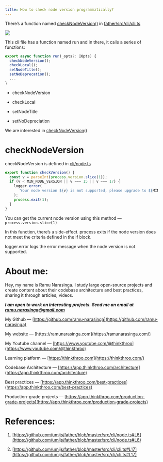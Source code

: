 ```yaml
---
title: How to check node version programmatically?
---
```

There’s a function named [checkNodeVersion()](https://github.com/umijs/father/blob/master/src/cli/cli.ts#L17) in [father/src/cli/cli.ts](https://github.com/umijs/father/blob/master/src/cli/cli.ts#L17).

![](https://miro.medium.com/v2/resize:fit:875/1*6yQakQPyiNMo7cEfnESLoQ.png)

This cli file has a function named run and in there, it calls a series of functions:

```javascript
export async function run(_opts?: IOpts) {
  checkNodeVersion();
  checkLocal();
  setNodeTitle();
  setNoDeprecation();
  ...
}
```

* checkNodeVersion
    
* checkLocal
    
* setNodeTitle
    
* setNoDepreciation
    

We are interested in [checkNodeVersion](https://github.com/umijs/father/blob/master/src/cli/cli.ts#L17)()

# **checkNodeVersion**

checkNodeVersion is defined in [cli/node.ts](https://github.com/umijs/father/blob/master/src/cli/node.ts#L6)

```javascript
export function checkVersion() {
  const v = parseInt(process.version.slice(1));
  if (v < MIN_NODE_VERSION || v === 15 || v === 17) {
    logger.error(
      `Your node version ${v} is not supported, please upgrade to ${MIN_NODE_VERSION} or above except 15 or 17.`,
    );
    process.exit(1);
  }
}
```

You can get the current node version using this method — `process.version.slice(1)`

In this function, there’s a side-effect. process exits if the node version does not meet the criteria defined in the if block.

logger.error logs the error message when the node version is not supported.

# **About me:**

Hey, my name is Ramu Narasinga. I study large open-source projects and create content about their codebase architecture and best practices, sharing it through articles, videos.

***I am open to work on interesting projects. Send me an email at ramu.narasinga@gmail.com***

My Github — [https://github.com/ramu-narasinga](https://github.com/ramu-narasinga)

My website — [https://ramunarasinga.com](https://ramunarasinga.com/)

My Youtube channel — [https://www.youtube.com/@thinkthroo](https://www.youtube.com/@thinkthroo)

Learning platform — [https://thinkthroo.com](https://thinkthroo.com/)

Codebase Architecture — [https://app.thinkthroo.com/architecture](https://app.thinkthroo.com/architecture)

Best practices — [https://app.thinkthroo.com/best-practices](https://app.thinkthroo.com/best-practices)

Production-grade projects — [https://app.thinkthroo.com/production-grade-projects](https://app.thinkthroo.com/production-grade-projects)

# **References:**

1. [https://github.com/umijs/father/blob/master/src/cli/node.ts#L6](https://github.com/umijs/father/blob/master/src/cli/node.ts#L6)
    
2. [https://github.com/umijs/father/blob/master/src/cli/cli.ts#L17](https://github.com/umijs/father/blob/master/src/cli/cli.ts#L17)
